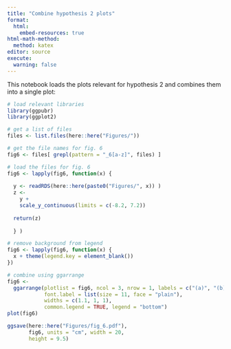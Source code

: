 ```yaml
---
title: "Combine hypothesis 2 plots"
format: 
  html:
    embed-resources: true
html-math-method: 
  method: katex
editor: source
execute:
  warning: false
---
```


This notebook loads the plots relevant for hypothesis 2 and combines them into a single plot:

```r
# load relevant libraries
library(ggpubr)
library(ggplot2)

# get a list of files
files <- list.files(here::here("Figures/"))

# get the file names for fig. 6
fig6 <- files[ grepl(pattern = "_6[a-z]", files) ]

# load the files for fig. 6
fig6 <- lapply(fig6, function(x) {
  
  y <- readRDS(here::here(paste0("Figures/", x)) )
  z <- 
    y +
    scale_y_continuous(limits = c(-8.2, 7.2))
  
  return(z)
  
  } )

# remove background from legend
fig6 <- lapply(fig6, function(x) {
  x + theme(legend.key = element_blank())
})

# combine using ggarrange
fig6 <- 
  ggarrange(plotlist = fig6, ncol = 3, nrow = 1, labels = c("(a)", "(b)", "(c)"),
            font.label = list(size = 11, face = "plain"),
            widths = c(1.1, 1, 1),
            common.legend = TRUE, legend = "bottom")
plot(fig6)

ggsave(here::here("Figures/fig_6.pdf"), 
       fig6, units = "cm", width = 20,
       height = 9.5)
```

